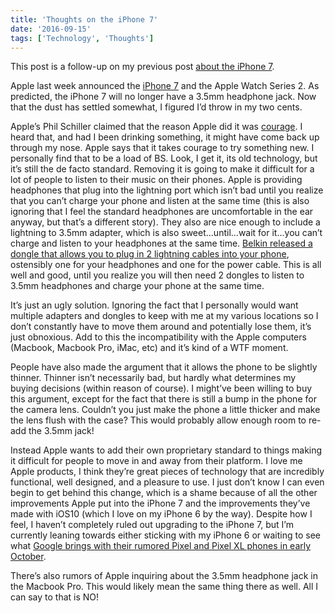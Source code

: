 ```yaml
---
title: 'Thoughts on the iPhone 7'
date: '2016-09-15'
tags: ['Technology', 'Thoughts']
---
```


This post is a follow-up on my previous post <a href="http://kpwags.com/technology/2016/08/23/about-the-iphone-7.html">about the iPhone 7</a>.

Apple last week announced the <a href="https://www.apple.com/iphone-7/" target="_blank" rel="noopener noreferrer">iPhone 7</a> and the Apple Watch Series 2. As predicted, the iPhone 7 will no longer have a 3.5mm headphone jack. Now that the dust has settled somewhat, I figured I’d throw in my two cents.

Apple’s Phil Schiller claimed that the reason Apple did it was <a href="http://www.theverge.com/2016/9/7/12838024/apple-iphone-7-plus-headphone-jack-removal-courage" target="_blank" rel="noopener noreferrer">courage</a>. I heard that, and had I been drinking something, it might have come back up through my nose. Apple says that it takes courage to try something new. I personally find that to be a load of BS. Look, I get it, its old technology, but it’s still the de facto standard. Removing it is going to make it difficult for a lot of people to listen to their music on their phones. Apple is providing headphones that plug into the lightning port which isn’t bad until you realize that you can’t charge your phone and listen at the same time (this is also ignoring that I feel the standard headphones are uncomfortable in the ear anyway, but that’s a different story). They also are nice enough to include a lightning to 3.5mm adapter, which is also sweet...until...wait for it...you can’t charge and listen to your headphones at the same time. <a href="http://arstechnica.com/gaming/2016/09/the-iphone-7s-first-headphone-and-charge-dongle-isnt-coming-from-apple/" target="_blank" rel="noopener noreferrer">Belkin released a dongle that allows you to plug in 2 lightning cables into your phone</a>, ostensibly one for your headphones and one for the power cable. This is all well and good, until you realize you will then need 2 dongles to listen to 3.5mm headphones and charge your phone at the same time.

<PostImage
    src="/images/posts/2016-09-15-thoughts-on-the-iphone-7/belkin-adapter.jpg"
    alt="Belkin iPhone adapter"
    centered
    shadowed={false}
    width={640}
    height={385}
/>

It’s just an ugly solution. Ignoring the fact that I personally would want multiple adapters and dongles to keep with me at my various locations so I don’t constantly have to move them around and potentially lose them, it’s just obnoxious. Add to this the incompatibility with the Apple computers (Macbook, Macbook Pro, iMac, etc) and it’s kind of a WTF moment.

People have also made the argument that it allows the phone to be slightly thinner. Thinner isn’t necessarily bad, but hardly what determines my buying decisions (within reason of course). I might’ve been willing to buy this argument, except for the fact that there is still a bump in the phone for the camera lens. Couldn’t you just make the phone a little thicker and make the lens flush with the case? This would probably allow enough room to re-add the 3.5mm jack!

Instead Apple wants to add their own proprietary standard to things making it difficult for people to move in and away from their platform. I love me Apple products, I think they’re great pieces of technology that are incredibly functional, well designed, and a pleasure to use. I just don’t know I can even begin to get behind this change, which is a shame because of all the other improvements Apple put into the iPhone 7 and the improvements they’ve made with iOS10 (which I love on my iPhone 6 by the way). Despite how I feel, I haven’t completely ruled out upgrading to the iPhone 7, but I’m currently leaning towards either sticking with my iPhone 6 or waiting to see what <a href="http://www.androidpolice.com/2016/09/01/google-will-announce-pixel-phones-4k-chromecast-google-home-daydream-vr-viewer-on-october-4th/" target="_blank" rel="noopener noreferrer">Google brings with their rumored Pixel and Pixel XL phones in early October</a>.

There’s also rumors of Apple inquiring about the 3.5mm headphone jack in the Macbook Pro. This would likely mean the same thing there as well. All I can say to that is NO!

<PostImage
    src="/images/posts/2016-09-15-thoughts-on-the-iphone-7/michael-scott-no.gif"
    alt="Michael Scott - NO"
    centered
    shadowed={false}
    width={240}
    height={196}
/>
